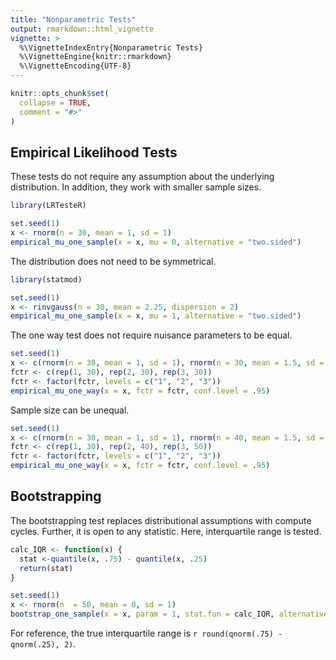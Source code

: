 ```yaml
---
title: "Nonparametric Tests"
output: rmarkdown::html_vignette
vignette: >
  %\VignetteIndexEntry{Nonparametric Tests}
  %\VignetteEngine{knitr::rmarkdown}
  %\VignetteEncoding{UTF-8}
---
```


```r
knitr::opts_chunk$set(
  collapse = TRUE,
  comment = "#>"
)
```

## Empirical Likelihood Tests

These tests do not require any assumption about the underlying distribution. In addition, they work with smaller sample sizes.

```r
library(LRTesteR)

set.seed(1)
x <- rnorm(n = 30, mean = 1, sd = 1)
empirical_mu_one_sample(x = x, mu = 0, alternative = "two.sided")
```

The distribution does not need to be symmetrical.

```r
library(statmod)

set.seed(1)
x <- rinvgauss(n = 30, mean = 2.25, dispersion = 2)
empirical_mu_one_sample(x = x, mu = 1, alternative = "two.sided")
```
The one way test does not require nuisance parameters to be equal.

```r
set.seed(1)
x <- c(rnorm(n = 30, mean = 1, sd = 1), rnorm(n = 30, mean = 1.5, sd = 1.5), rnorm(n = 30, mean = 2, sd = 2))
fctr <- c(rep(1, 30), rep(2, 30), rep(3, 30))
fctr <- factor(fctr, levels = c("1", "2", "3"))
empirical_mu_one_way(x = x, fctr = fctr, conf.level = .95)
```
Sample size can be unequal.

```r
set.seed(1)
x <- c(rnorm(n = 30, mean = 1, sd = 1), rnorm(n = 40, mean = 1.5, sd = 1.5), rnorm(n = 50, mean = 2, sd = 2))
fctr <- c(rep(1, 30), rep(2, 40), rep(3, 50))
fctr <- factor(fctr, levels = c("1", "2", "3"))
empirical_mu_one_way(x = x, fctr = fctr, conf.level = .95)
```

## Bootstrapping
The bootstrapping test replaces distributional assumptions with compute cycles. Further, it is open to any statistic. Here, interquartile range is tested. 

```r
calc_IQR <- function(x) {
  stat <-quantile(x, .75) - quantile(x, .25)
  return(stat)
}

set.seed(1)
x <- rnorm(n  = 50, mean = 0, sd = 1)
bootstrap_one_sample(x = x, param = 1, stat.fun = calc_IQR, alternative = "two.sided")
```
For reference, the true interquartile range is `r round(qnorm(.75) - qnorm(.25), 2)`.
